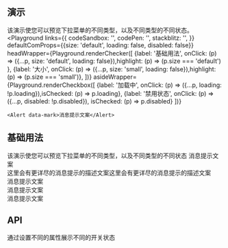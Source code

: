 
## 演示
该演示使您可以预览下拉菜单的不同类型，以及不同类型的不同状态。
<Playground
    links={{
        codeSandbox: '',
        codePen: '',
        stackblitz: '',
    }}
    defaultComProps={{size: 'default', loading: false, disabled: false}}
    headWrapper={Playground.renderChecker([
        {label: '基础用法', onClick: (p) => ({...p, size: 'default', loading: false}),highlight: (p) => (p.size === 'default') },
        {label: '大小', onClick: (p) => ({...p, size: 'small', loading: false}),highlight: (p) => (p.size === 'small')},
    ])}
    asideWrapper={Playground.renderCheckbox([
        {label: '加载中', onClick: (p) => ({...p, loading: !p.loading}),isChecked: (p) => p.loading},
        {label: '禁用状态',  onClick: (p) => ({...p, disabled: !p.disabled}), isChecked: (p) => p.disabled}
    ])}
>
    <Alert data-mark>消息提示文案</Alert>
</Playground>

## 基础用法
该演示使您可以预览下拉菜单的不同类型，以及不同类型的不同状态
<Playground >
    <Alert showIcon>消息提示文案</Alert>
    <br/>
    <Alert title="消息提示文案" closable>这里会有更详尽的消息提示的描述文案这里会有更详尽的消息提示的描述文案</Alert>
    <br/>
    <Alert type="warning">消息提示文案</Alert>
    <br/>
    <Alert type="success">消息提示文案</Alert>
    <br/>
    <Alert type="error">消息提示文案</Alert>
</Playground>

## API
通过设置不同的属性展示不同的开关状态
<Props of={Alert} />